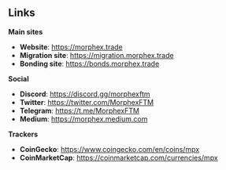 ## Links

**Main sites**
- **Website**: https://morphex.trade
- **Migration site**: https://migration.morphex.trade
- **Bonding site**: https://bonds.morphex.trade

**Social**
- **Discord**: https://discord.gg/morphexftm
- **Twitter**: https://twitter.com/MorphexFTM
- **Telegram**: https://t.me/MorphexFTM
- **Medium**: https://morphex.medium.com

**Trackers**
- **CoinGecko**: https://www.coingecko.com/en/coins/mpx
- **CoinMarketCap**: https://coinmarketcap.com/currencies/mpx
